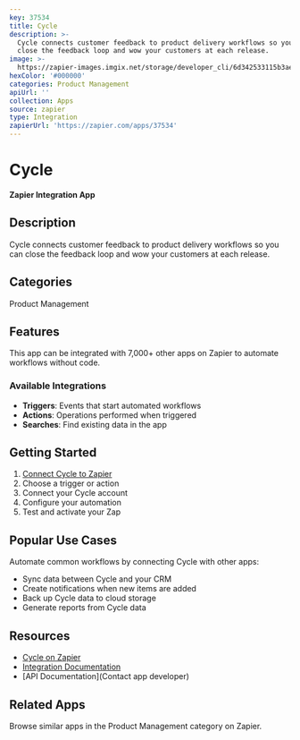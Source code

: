 ```yaml
---
key: 37534
title: Cycle
description: >-
  Cycle connects customer feedback to product delivery workflows so you can
  close the feedback loop and wow your customers at each release.
image: >-
  https://zapier-images.imgix.net/storage/developer_cli/6d342533115b3aecb4eab961eee287f1_3.png?auto=format%2Ccompress&ixlib=python-3.0.0&q=50
hexColor: '#000000'
categories: Product Management
apiUrl: ''
collection: Apps
source: zapier
type: Integration
zapierUrl: 'https://zapier.com/apps/37534'
---
```

# Cycle

**Zapier Integration App**

## Description

Cycle connects customer feedback to product delivery workflows so you can close the feedback loop and wow your customers at each release.

## Categories

Product Management

## Features

This app can be integrated with 7,000+ other apps on Zapier to automate workflows without code.

### Available Integrations

- **Triggers**: Events that start automated workflows
- **Actions**: Operations performed when triggered
- **Searches**: Find existing data in the app

## Getting Started

1. [Connect Cycle to Zapier](https://zapier.com/apps/37534)
2. Choose a trigger or action
3. Connect your Cycle account
4. Configure your automation
5. Test and activate your Zap

## Popular Use Cases

Automate common workflows by connecting Cycle with other apps:

- Sync data between Cycle and your CRM
- Create notifications when new items are added
- Back up Cycle data to cloud storage
- Generate reports from Cycle data

## Resources

- [Cycle on Zapier](https://zapier.com/apps/37534)
- [Integration Documentation](https://zapier.com/apps/37534/integrations)
- [API Documentation](Contact app developer)

## Related Apps

Browse similar apps in the Product Management category on Zapier.
